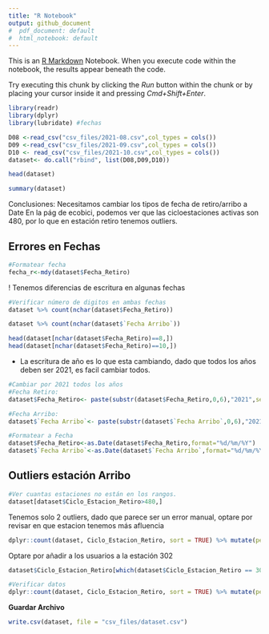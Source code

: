 ```yaml
---
title: "R Notebook"
output: github_document
#  pdf_document: default
#  html_notebook: default
---
```


This is an [R Markdown](http://rmarkdown.rstudio.com) Notebook. When you execute code within the notebook, the results appear beneath the code. 

Try executing this chunk by clicking the *Run* button within the chunk or by placing your cursor inside it and pressing *Cmd+Shift+Enter*. 

```r
library(readr)
library(dplyr)
library(lubridate) #fechas
```

```r
D08 <-read_csv("csv_files/2021-08.csv",col_types = cols())
D09 <-read_csv("csv_files/2021-09.csv",col_types = cols())
D10 <- read_csv("csv_files/2021-10.csv",col_types = cols())
dataset<- do.call("rbind", list(D08,D09,D10))
```

```r
head(dataset)
```


```r
summary(dataset)
```

Conclusiones:
  Necesitamos cambiar los tipos de fecha de retiro/arribo a Date
  En la pág de ecobici, podemos ver que las cicloestaciones activas son 480, por lo que en estación retiro tenemos outliers.
  
  
## Errores en Fechas 

```r
#Formatear fecha
fecha_r<-mdy(dataset$Fecha_Retiro)
```

! Tenemos diferencias de escritura en algunas fechas

```r
#Verificar número de digitos en ambas fechas
dataset %>% count(nchar(dataset$Fecha_Retiro))

dataset %>% count(nchar(dataset$`Fecha Arribo`))
```
```r
head(dataset[nchar(dataset$Fecha_Retiro)==8,])
head(dataset[nchar(dataset$Fecha_Retiro)==10,])
```
* La escritura de año es lo que esta cambiando, dado que todos los años deben ser 2021, es facil cambiar todos.

```r
#Cambiar por 2021 todos los años 
#Fecha Retiro:
dataset$Fecha_Retiro<- paste(substr(dataset$Fecha_Retiro,0,6),"2021",sep="")

#Fecha Arribo:
dataset$`Fecha Arribo`<- paste(substr(dataset$`Fecha Arribo`,0,6),"2021",sep="")
```

```r
#Formatear a Fecha
dataset$Fecha_Retiro<-as.Date(dataset$Fecha_Retiro,format="%d/%m/%Y")
dataset$`Fecha Arribo`<-as.Date(dataset$`Fecha Arribo`,format="%d/%m/%Y")
```


## Outliers estación Arribo

```r
#Ver cuantas estaciones no están en los rangos.
dataset[dataset$Ciclo_Estacion_Retiro>480,]
```
Tenemos solo 2 outliers, dado que parece ser un error manual, optare por revisar en que estacion tenemos más afluencia

```r
dplyr::count(dataset, Ciclo_Estacion_Retiro, sort = TRUE) %>% mutate(percentage = n/sum(n))%>% filter(Ciclo_Estacion_Retiro %in% c(300,302))
```
Optare por añadir a los usuarios a la estación 302

```r
dataset$Ciclo_Estacion_Retiro[which(dataset$Ciclo_Estacion_Retiro == 3002)] <- 302
```

```r
#Verificar datos 
dplyr::count(dataset, Ciclo_Estacion_Retiro, sort = TRUE) %>% mutate(percentage = n/sum(n))%>% filter(Ciclo_Estacion_Retiro %in% c(300,302))
```



__Guardar Archivo__
```r
write.csv(dataset, file = "csv_files/dataset.csv")
```



